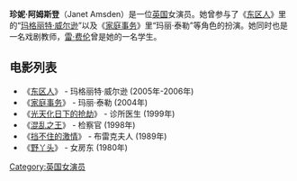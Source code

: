 '''珍妮·阿姆斯登'''（Janet Amsden）是一位[[英国|英国]]女演员。她曾参与了《[[东区人|东区人]]》里的“[[玛格丽特·威尔逊|玛格丽特·威尔逊]]”以及《[[家庭事务|家庭事务]]》里“玛丽·泰勒”等角色的扮演。她同时也是一名戏剧教师，[[雷·费伦|雷·费伦]]曾是她的一名学生。

==电影列表==

*《[[东区人|东区人]]》 - 玛格丽特·威尔逊 (2005年-2006年)
*《[[家庭事务|家庭事务]]》 - 玛丽·泰勒 (2004年)
*《[[光天化日下的抢劫_(电视连续剧)|光天化日下的抢劫]]》 - 诊所医生 (1999年)
*《[[混乱之王|混乱之王]]》 - 检察官 (1998年)
*《[[挡不住的激情|挡不住的激情]]》 - 布雷克夫人 (1989年)
*《[[野丫头|野丫头]]》 - 女房东 (1980年)
[[Category:英国女演员|Category:英国女演员]]
